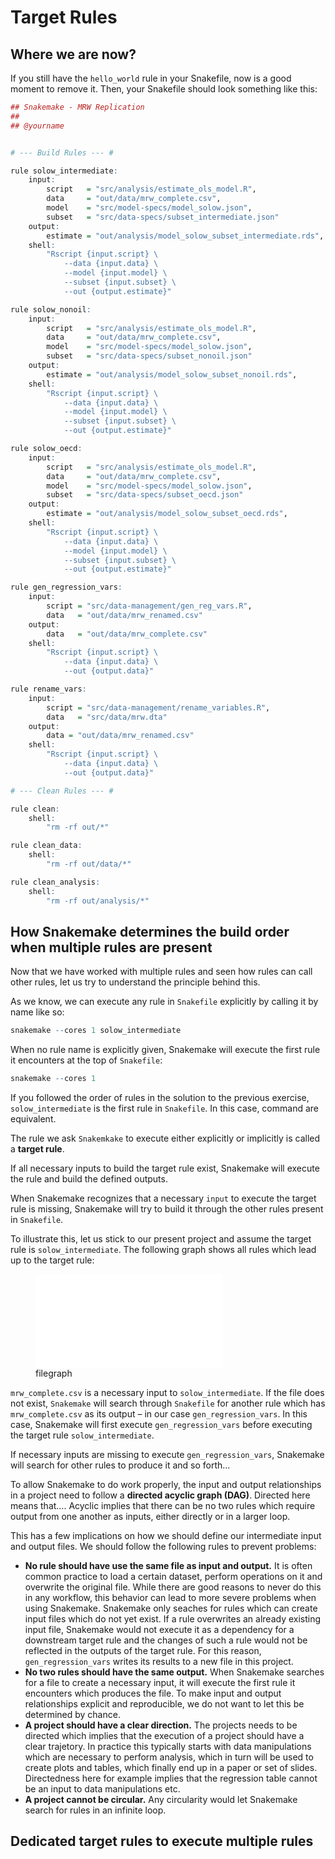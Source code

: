 # Target Rules

## Where we are now?

If you still have the `hello_world` rule in your Snakefile, now is a good moment to remove it.
Then, your Snakefile should look something like this:

```r
## Snakemake - MRW Replication
##
## @yourname


# --- Build Rules --- #

rule solow_intermediate:
    input:
        script   = "src/analysis/estimate_ols_model.R",
        data     = "out/data/mrw_complete.csv",
        model    = "src/model-specs/model_solow.json",
        subset   = "src/data-specs/subset_intermediate.json"
    output:
        estimate = "out/analysis/model_solow_subset_intermediate.rds",
    shell:
        "Rscript {input.script} \
            --data {input.data} \
            --model {input.model} \
            --subset {input.subset} \
            --out {output.estimate}"

rule solow_nonoil:
    input:
        script   = "src/analysis/estimate_ols_model.R",
        data     = "out/data/mrw_complete.csv",
        model    = "src/model-specs/model_solow.json",
        subset   = "src/data-specs/subset_nonoil.json"
    output:
        estimate = "out/analysis/model_solow_subset_nonoil.rds",
    shell:
        "Rscript {input.script} \
            --data {input.data} \
            --model {input.model} \
            --subset {input.subset} \
            --out {output.estimate}"

rule solow_oecd:
    input:
        script   = "src/analysis/estimate_ols_model.R",
        data     = "out/data/mrw_complete.csv",
        model    = "src/model-specs/model_solow.json",
        subset   = "src/data-specs/subset_oecd.json"
    output:
        estimate = "out/analysis/model_solow_subset_oecd.rds",
    shell:
        "Rscript {input.script} \
            --data {input.data} \
            --model {input.model} \
            --subset {input.subset} \
            --out {output.estimate}"

rule gen_regression_vars:
    input:
        script = "src/data-management/gen_reg_vars.R",
        data   = "out/data/mrw_renamed.csv"
    output:
        data   = "out/data/mrw_complete.csv"
    shell:
        "Rscript {input.script} \
            --data {input.data} \
            --out {output.data}"

rule rename_vars:
    input:
        script = "src/data-management/rename_variables.R",
        data   = "src/data/mrw.dta"
    output:
        data = "out/data/mrw_renamed.csv"
    shell:
        "Rscript {input.script} \
            --data {input.data} \
            --out {output.data}"

# --- Clean Rules --- #

rule clean:
    shell:
        "rm -rf out/*"

rule clean_data:
    shell:
        "rm -rf out/data/*"

rule clean_analysis:
    shell:
        "rm -rf out/analysis/*"

```

## How Snakemake determines the build order when multiple rules are present

Now that we have worked with multiple rules and seen how rules can call other rules, let us try to understand the principle behind this.

As we know, we can execute any rule in `Snakefile` explicitly by calling it by name like so:

```r
snakemake --cores 1 solow_intermediate
```

When no rule name is explicitly given, Snakemake will execute the first rule it encounters at the top of `Snakefile`:

```r
snakemake --cores 1
```

If you followed the order of rules in the solution to the previous exercise, `solow_intermediate` is the first rule in `Snakefile`.
In this case, command are equivalent.

The rule we ask `Snakemkake` to execute either explicitly or implicitly is called a **target rule**.

If all necessary inputs to build the target rule exist, Snakemake will execute the rule and build the defined outputs.

When Snakemake recognizes that a necessary `input` to execute the target rule is missing, Snakemake will try to build it through the other rules present in `Snakefile`.

To illustrate this, let us stick to our present project and assume the target rule is `solow_intermediate`.
The following graph shows all rules which lead up to the target rule:

![filegraph](img/filegraph.pdf)

`mrw_complete.csv` is a necessary input to `solow_intermediate`.
If the file does not exist, `Snakemake` will search through `Snakefile` for another rule which has `mrw_complete.csv` as its output -- in our case `gen_regression_vars`.
In this case, Snakemake will first execute `gen_regression_vars` before executing the target rule `solow_intermediate`.

If necessary inputs are missing to execute `gen_regression_vars`, Snakemake will search for other rules to produce it and so forth...

To allow Snakemake to do work properly, the input and output relationships in a project need to follow a **directed acyclic graph (DAG)**.
Directed here means that....
Acyclic implies that there can be no two rules which require output from one another as inputs, either directly or in a larger loop.

This has a few implications on how we should define our intermediate input and output files.
We should follow the following rules to prevent problems:

- **No rule should have use the same file as input and output.** It is often common practice to load a certain dataset, perform operations on it and overwrite the original file. While there are good reasons to never do this in any workflow, this behavior can lead to more severe problems when using Snakemake. Snakemake only seaches for rules which can create input files which do not yet exist. If a rule overwrites an already existing input file, Snakemake would not execute it as a dependency for a downstream target rule and the changes of such a rule would not be reflected in the outputs of the target rule. For this reason, `gen_regression_vars` writes its results to a new file in this project.
- **No two rules should have the same output.** When Snakemake searches for a file to create a necessary input, it will execute the first rule it encounters which produces the file. To make input and output relationships explicit and reproducible, we do not want to let this be determined by chance.
- **A project should have a clear direction.** The projects needs to be directed which implies that the execution of a project should have a clear trajetory. In practice this typically starts with data manipulations which are necessary to perform analysis, which in turn will be used to create plots and tables, which finally end up in a paper or set of slides.
Directedness here for example implies that the regression table cannot be an input to data manipulations etc.
- **A project cannot be circular.** Any circularity would let Snakemake search for rules in an infinite loop.

## Dedicated target rules to execute multiple rules

